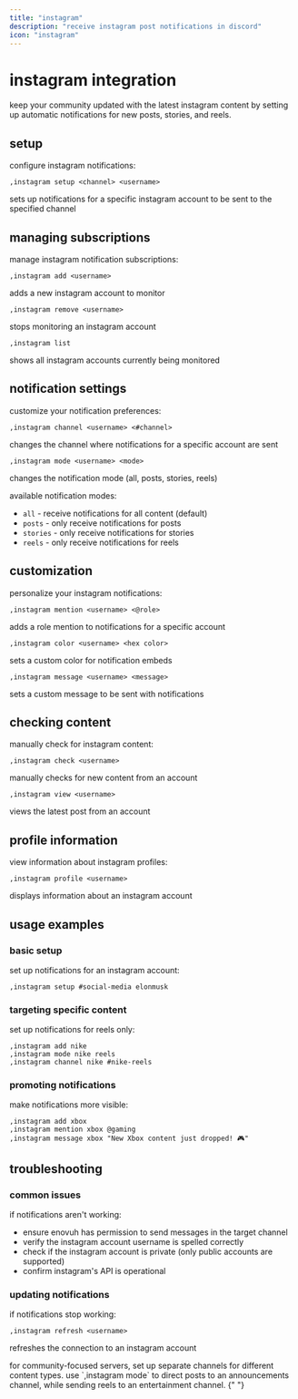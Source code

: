 ```yaml
---
title: "instagram"
description: "receive instagram post notifications in discord"
icon: "instagram"
---
```


# instagram integration

keep your community updated with the latest instagram content by setting up automatic notifications for new posts, stories, and reels.

## setup

configure instagram notifications:

```
,instagram setup <channel> <username>
```

sets up notifications for a specific instagram account to be sent to the specified channel

## managing subscriptions

manage instagram notification subscriptions:

```
,instagram add <username>
```

adds a new instagram account to monitor

```
,instagram remove <username>
```

stops monitoring an instagram account

```
,instagram list
```

shows all instagram accounts currently being monitored

## notification settings

customize your notification preferences:

```
,instagram channel <username> <#channel>
```

changes the channel where notifications for a specific account are sent

```
,instagram mode <username> <mode>
```

changes the notification mode (all, posts, stories, reels)

available notification modes:

- `all` - receive notifications for all content (default)
- `posts` - only receive notifications for posts
- `stories` - only receive notifications for stories
- `reels` - only receive notifications for reels

## customization

personalize your instagram notifications:

```
,instagram mention <username> <@role>
```

adds a role mention to notifications for a specific account

```
,instagram color <username> <hex color>
```

sets a custom color for notification embeds

```
,instagram message <username> <message>
```

sets a custom message to be sent with notifications

## checking content

manually check for instagram content:

```
,instagram check <username>
```

manually checks for new content from an account

```
,instagram view <username>
```

views the latest post from an account

## profile information

view information about instagram profiles:

```
,instagram profile <username>
```

displays information about an instagram account

## usage examples

### basic setup

set up notifications for an instagram account:

```
,instagram setup #social-media elonmusk
```

### targeting specific content

set up notifications for reels only:

```
,instagram add nike
,instagram mode nike reels
,instagram channel nike #nike-reels
```

### promoting notifications

make notifications more visible:

```
,instagram add xbox
,instagram mention xbox @gaming
,instagram message xbox "New Xbox content just dropped! 🎮"
```

## troubleshooting

### common issues

if notifications aren't working:

- ensure enovuh has permission to send messages in the target channel
- verify the instagram account username is spelled correctly
- check if the instagram account is private (only public accounts are supported)
- confirm instagram's API is operational

### updating notifications

if notifications stop working:

```
,instagram refresh <username>
```

refreshes the connection to an instagram account

<Card title="pro tip" icon="lightbulb" color="#9333EA">
  for community-focused servers, set up separate channels for different content
  types. use `,instagram mode` to direct posts to an announcements channel,
  while sending reels to an entertainment channel.
</Card>{" "}
